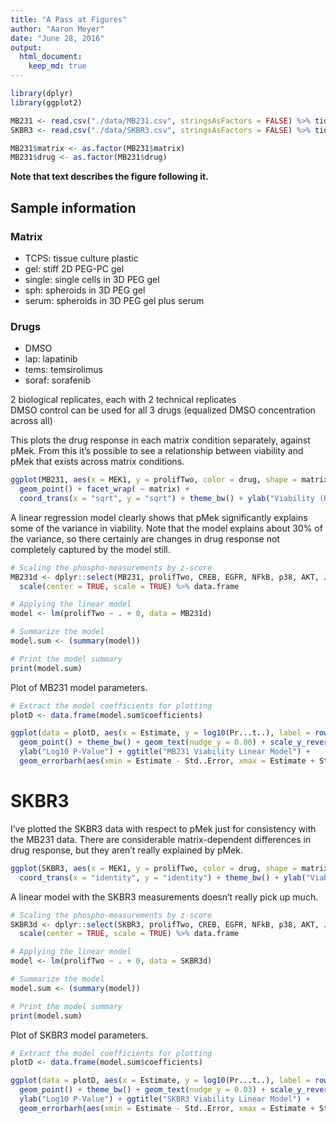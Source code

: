 ```yaml
---
title: "A Pass at Figures"
author: "Aaron Meyer"
date: "June 28, 2016"
output: 
  html_document:
    keep_md: true 
---
```


```r
library(dplyr)
library(ggplot2)

MB231 <- read.csv("./data/MB231.csv", stringsAsFactors = FALSE) %>% tidyr::separate(X, into = c("matrix", "drug"), sep = " ")
SKBR3 <- read.csv("./data/SKBR3.csv", stringsAsFactors = FALSE) %>% tidyr::separate(X, into = c("matrix", "drug"), sep = " ")

MB231$matrix <- as.factor(MB231$matrix)
MB231$drug <- as.factor(MB231$drug)
```

**Note that text describes the figure following it.**

## Sample information

### Matrix
- TCPS:	tissue culture plastic
- gel:	stiff 2D PEG-PC gel
- single:	single cells in 3D PEG gel
- sph: spheroids in 3D PEG gel
- serum: spheroids in 3D PEG gel plus serum

### Drugs
- DMSO	
- lap:	lapatinib
- tems:	temsirolimus
- soraf:	sorafenib

2 biological replicates, each with 2 technical replicates	
DMSO control can be used for all 3 drugs (equalized DMSO concentration across all)	

This plots the drug response in each matrix condition separately, against pMek. From this it's possible to see a relationship between viability and pMek that exists across matrix conditions.

```r
ggplot(MB231, aes(x = MEK1, y = prolifTwo, color = drug, shape = matrix)) + 
  geom_point() + facet_wrap( ~ matrix) + 
  coord_trans(x = "sqrt", y = "sqrt") + theme_bw() + ylab("Viability (RU)") + xlab("pMek")
```

A linear regression model clearly shows that pMek significantly explains some of the variance in viability. Note that the model explains about 30% of the variance, so there certainly are changes in drug response not completely captured by the model still.

```r
# Scaling the phospho-measurements by z-score
MB231d <- dplyr::select(MB231, prolifTwo, CREB, EGFR, NFkB, p38, AKT, JNK, MEK1, ERK1.2) %>%
  scale(center = TRUE, scale = TRUE) %>% data.frame

# Applying the linear model
model <- lm(prolifTwo ~ . + 0, data = MB231d)

# Summarize the model
model.sum <- (summary(model))

# Print the model summary
print(model.sum)
```

Plot of MB231 model parameters.

```r
# Extract the model coefficients for plotting
plotD <- data.frame(model.sum$coefficients)

ggplot(data = plotD, aes(x = Estimate, y = log10(Pr...t..), label = rownames(plotD))) + 
  geom_point() + theme_bw() + geom_text(nudge_y = 0.06) + scale_y_reverse() + xlim(-1.2, 1.2) +
  ylab("Log10 P-Value") + ggtitle("MB231 Viability Linear Model") + 
  geom_errorbarh(aes(xmin = Estimate - Std..Error, xmax = Estimate + Std..Error))
```


# SKBR3

I've plotted the SKBR3 data with respect to pMek just for consistency with the MB231 data. There are considerable matrix-dependent differences in drug response, but they aren't really explained by pMek.

```r
ggplot(SKBR3, aes(x = MEK1, y = prolifTwo, color = drug, shape = matrix)) + geom_point() + facet_wrap( ~ matrix) + 
  coord_trans(x = "identity", y = "identity") + theme_bw() + ylab("Viability (RU)") + xlab("pMek")
```

A linear model with the SKBR3 measurements doesn't really pick up much.

```r
# Scaling the phospho-measurements by z-score
SKBR3d <- dplyr::select(SKBR3, prolifTwo, CREB, EGFR, NFkB, p38, AKT, JNK, MEK1, ERK1.2, STAT5, p70s6k) %>%
  scale(center = TRUE, scale = TRUE) %>% data.frame

# Applying the linear model
model <- lm(prolifTwo ~ . + 0, data = SKBR3d)

# Summarize the model
model.sum <- (summary(model))

# Print the model summary
print(model.sum)
```

Plot of SKBR3 model parameters.

```r
# Extract the model coefficients for plotting
plotD <- data.frame(model.sum$coefficients)

ggplot(data = plotD, aes(x = Estimate, y = log10(Pr...t..), label = rownames(plotD))) + 
  geom_point() + theme_bw() + geom_text(nudge_y = 0.03) + scale_y_reverse() +
  ylab("Log10 P-Value") + ggtitle("SKBR3 Viability Linear Model") + 
  geom_errorbarh(aes(xmin = Estimate - Std..Error, xmax = Estimate + Std..Error))
```